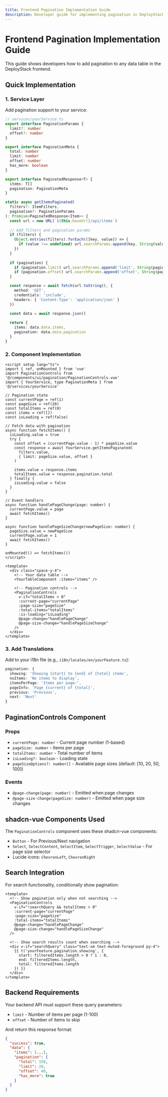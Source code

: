 ```yaml
---
title: Frontend Pagination Implementation Guide
description: Developer guide for implementing pagination in DeployStack frontend using the PaginationControls component.
---
```


# Frontend Pagination Implementation Guide

This guide shows developers how to add pagination to any data table in the DeployStack frontend.

## Quick Implementation

### 1. Service Layer

Add pagination support to your service:

```typescript
// services/yourService.ts
export interface PaginationParams {
  limit?: number
  offset?: number
}

export interface PaginationMeta {
  total: number
  limit: number
  offset: number
  has_more: boolean
}

export interface PaginatedResponse<T> {
  items: T[]
  pagination: PaginationMeta
}

static async getItemsPaginated(
  filters?: ItemFilters,
  pagination?: PaginationParams
): Promise<PaginatedResponse<Item>> {
  const url = new URL(`${this.baseUrl}/api/items`)
  
  // Add filters and pagination params
  if (filters) {
    Object.entries(filters).forEach(([key, value]) => {
      if (value !== undefined) url.searchParams.append(key, String(value))
    })
  }
  
  if (pagination) {
    if (pagination.limit) url.searchParams.append('limit', String(pagination.limit))
    if (pagination.offset) url.searchParams.append('offset', String(pagination.offset))
  }

  const response = await fetch(url.toString(), {
    method: 'GET',
    credentials: 'include',
    headers: { 'Content-Type': 'application/json' }
  })

  const data = await response.json()
  
  return {
    items: data.data.items,
    pagination: data.data.pagination
  }
}
```

### 2. Component Implementation

```vue
<script setup lang="ts">
import { ref, onMounted } from 'vue'
import PaginationControls from '@/components/ui/pagination/PaginationControls.vue'
import { YourService, type PaginationMeta } from '@/services/yourService'

// Pagination state
const currentPage = ref(1)
const pageSize = ref(20)
const totalItems = ref(0)
const items = ref([])
const isLoading = ref(false)

// Fetch data with pagination
async function fetchItems() {
  isLoading.value = true
  try {
    const offset = (currentPage.value - 1) * pageSize.value
    const response = await YourService.getItemsPaginated(
      filters.value,
      { limit: pageSize.value, offset }
    )
    
    items.value = response.items
    totalItems.value = response.pagination.total
  } finally {
    isLoading.value = false
  }
}

// Event handlers
async function handlePageChange(page: number) {
  currentPage.value = page
  await fetchItems()
}

async function handlePageSizeChange(newPageSize: number) {
  pageSize.value = newPageSize
  currentPage.value = 1
  await fetchItems()
}

onMounted(() => fetchItems())
</script>

<template>
  <div class="space-y-4">
    <!-- Your data table -->
    <YourTableComponent :items="items" />
    
    <!-- Pagination controls -->
    <PaginationControls
      v-if="totalItems > 0"
      :current-page="currentPage"
      :page-size="pageSize"
      :total-items="totalItems"
      :is-loading="isLoading"
      @page-change="handlePageChange"
      @page-size-change="handlePageSizeChange"
    />
  </div>
</template>
```

### 3. Add Translations

Add to your i18n file (e.g., `i18n/locales/en/yourFeature.ts`):

```typescript
pagination: {
  showing: 'Showing {start} to {end} of {total} items',
  noItems: 'No items to display',
  itemsPerPage: 'Items per page:',
  pageInfo: 'Page {current} of {total}',
  previous: 'Previous',
  next: 'Next'
}
```

## PaginationControls Component

### Props
- `currentPage: number` - Current page number (1-based)
- `pageSize: number` - Items per page
- `totalItems: number` - Total number of items
- `isLoading?: boolean` - Loading state
- `pageSizeOptions?: number[]` - Available page sizes (default: [10, 20, 50, 100])

### Events
- `@page-change(page: number)` - Emitted when page changes
- `@page-size-change(pageSize: number)` - Emitted when page size changes

## shadcn-vue Components Used

The `PaginationControls` component uses these shadcn-vue components:
- `Button` - For Previous/Next navigation
- `Select`, `SelectContent`, `SelectItem`, `SelectTrigger`, `SelectValue` - For page size selector
- Lucide icons: `ChevronLeft`, `ChevronRight`

## Search Integration

For search functionality, conditionally show pagination:

```vue
<template>
  <!-- Show pagination only when not searching -->
  <PaginationControls
    v-if="!searchQuery && totalItems > 0"
    :current-page="currentPage"
    :page-size="pageSize"
    :total-items="totalItems"
    @page-change="handlePageChange"
    @page-size-change="handlePageSizeChange"
  />
  
  <!-- Show search results count when searching -->
  <div v-if="searchQuery" class="text-sm text-muted-foreground py-4">
    {{ t('yourFeature.pagination.showing', {
      start: filteredItems.length > 0 ? 1 : 0,
      end: filteredItems.length,
      total: filteredItems.length
    }) }}
  </div>
</template>
```

## Backend Requirements

Your backend API must support these query parameters:
- `limit` - Number of items per page (1-100)
- `offset` - Number of items to skip

And return this response format:
```json
{
  "success": true,
  "data": {
    "items": [...],
    "pagination": {
      "total": 150,
      "limit": 20,
      "offset": 40,
      "has_more": true
    }
  }
}
```
